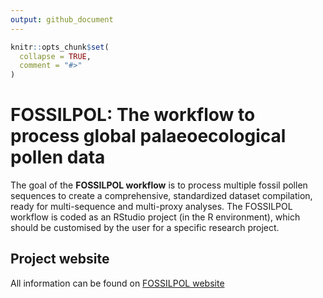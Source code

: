 ```yaml
---
output: github_document
---
```


<!-- README.md is generated from README.Rmd. Please edit that file -->

```r
knitr::opts_chunk$set(
  collapse = TRUE,
  comment = "#>"
)
```

# FOSSILPOL: The workflow to process global palaeoecological pollen data

<!-- badges: start -->
<!-- badges: end -->

The goal of the **FOSSILPOL workflow** is to process multiple fossil pollen sequences to create a comprehensive, standardized dataset compilation, ready for multi-sequence and multi-proxy analyses. The FOSSILPOL workflow is coded as an RStudio project (in the R environment), which should be customised by the user for a specific research project.

## Project website

All information can be found on [FOSSILPOL website](https://hope-uib-bio.github.io/FOSSILPOL-website/)

